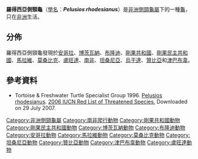 {{Speciesbox
| image = 
| status = LR/lc
| status_system = IUCN2.3
| genus = Pelusios
| species = rhodesianus
| authority = Hewitt, 1927
| synonyms = }}
'''羅得西亞側頸龜'''（[[學名|學名]]：'''''Pelusios rhodesianus'''''）是[[非洲側頸龜屬|非洲側頸龜屬]]下的一種[[龜|龜]]，只在[[非洲|非洲]]生活。

==分佈==
羅得西亞側頸龜發現於[[安哥拉|安哥拉]]、[[博茨瓦納|博茨瓦納]]、[[布隆迪|布隆迪]]、[[剛果共和國|剛果共和國]]、[[剛果民主共和國|剛果民主共和國]]、[[馬拉維|馬拉維]]、[[莫桑比克|莫桑比克]]、[[盧旺達|盧旺達]]、[[南非|南非]]、[[坦桑尼亞|坦桑尼亞]]、[[烏干達|烏干達]]、[[贊比亞|贊比亞]]和[[津巴布韋|津巴布韋]]。

==參考資料==
* Tortoise & Freshwater Turtle Specialist Group 1996.  [http://www.iucnredlist.org/search/details.php/16530/all Pelusios rhodesianus].   [http://www.iucnredlist.org 2006 IUCN Red List of Threatened Species. ] {{WebCite|url=https://www.webcitation.org/6137CKTqL?url=http://www.iucnredlist.org/ |date=20110819073403 |dateformat=iso }}  Downloaded on 29 July 2007.
{{Taxonbar|from=Q2044080}}

[[Category:非洲側頸龜屬|Category:非洲側頸龜屬]]
[[Category:南非爬行動物|Category:南非爬行動物]]
[[Category:剛果共和國動物|Category:剛果共和國動物]]
[[Category:剛果民主共和國動物|Category:剛果民主共和國動物]]
[[Category:博茨瓦納動物|Category:博茨瓦納動物]]
[[Category:布隆迪動物|Category:布隆迪動物]]
[[Category:安哥拉動物|Category:安哥拉動物]]
[[Category:馬拉維動物|Category:馬拉維動物]]
[[Category:莫桑比克動物|Category:莫桑比克動物]]
[[Category:坦桑尼亞動物|Category:坦桑尼亞動物]]
[[Category:贊比亞動物|Category:贊比亞動物]]
[[Category:津巴布韋動物|Category:津巴布韋動物]]
[[Category:盧旺達動物|Category:盧旺達動物]]


{{turtle-stub}}